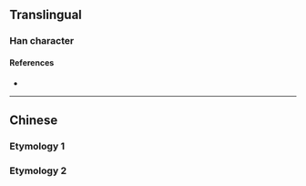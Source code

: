 {{character info}}
==Translingual==

===Han character===
{{Han char|rn=19|rad=力|as=08|sn=10|four=|canj=GGKS|ids=⿰坴力}}

====References====
* {{Han ref|kx=0147.440|dkj=02371|dj=0333.070|hdz=10372.090|uh=52CE|ud=21198}}

----

==Chinese==

===Etymology 1===
{{zh-see|戮|v}}

===Etymology 2===
{{zh-see|勠|v}}